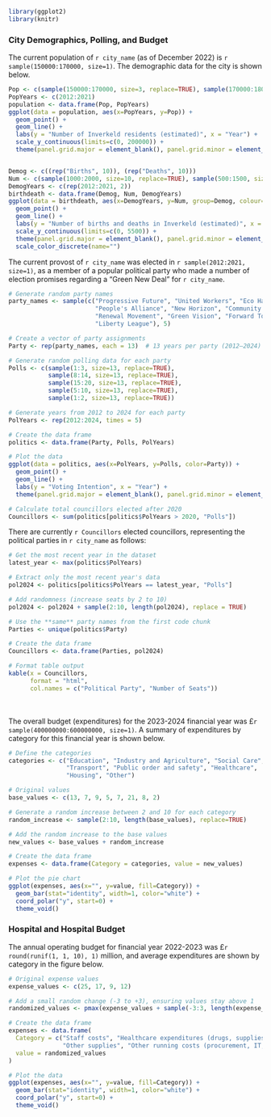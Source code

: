```r

library(ggplot2)
library(knitr)
```

### City Demographics, Polling, and Budget

The current population of `r city_name` (as of December 2022) is `r sample(150000:170000, size=1)`. The demographic data for the city is shown below.

```r

Pop <- c(sample(150000:170000, size=3, replace=TRUE), sample(170000:180000, size=3, replace=TRUE), sample(190000:170000, size=2, replace=TRUE), sample(150000:170000, size=2, replace=TRUE))
PopYears <- c(2012:2021)
population <- data.frame(Pop, PopYears)
ggplot(data = population, aes(x=PopYears, y=Pop)) + 
  geom_point() +
  geom_line() +
  labs(y = "Number of Inverkeld residents (estimated)", x = "Year") +
  scale_y_continuous(limits=c(0, 200000)) + 
  theme(panel.grid.major = element_blank(), panel.grid.minor = element_blank())


Demog <- c((rep("Births", 10)), (rep("Deaths", 10)))
Num <- c(sample(1000:2000, size=10, replace=TRUE), sample(500:1500, size=8, replace=TRUE), sample(3000:5500, size=2, replace=TRUE))
DemogYears <- c(rep(2012:2021, 2))
birthdeath <- data.frame(Demog, Num, DemogYears)
ggplot(data = birthdeath, aes(x=DemogYears, y=Num, group=Demog, colour=Demog)) + 
  geom_point() +
  geom_line() +
  labs(y = "Number of births and deaths in Inverkeld (estimated)", x = "Year", colour = "Demographics") +
  scale_y_continuous(limits=c(0, 5500)) + 
  theme(panel.grid.major = element_blank(), panel.grid.minor = element_blank()) + 
  scale_color_discrete(name="")
```

The current provost of `r city_name` was elected in `r sample(2012:2021, size=1)`, as a member of a popular political party who made a number of election promises regarding a "Green New Deal" for `r city_name`.

```r

# Generate random party names
party_names <- sample(c("Progressive Future", "United Workers", "Eco Harmony", 
                        "People's Alliance", "New Horizon", "Community First", 
                        "Renewal Movement", "Green Vision", "Forward Together", 
                        "Liberty League"), 5)

# Create a vector of party assignments
Party <- rep(party_names, each = 13)  # 13 years per party (2012–2024)

# Generate random polling data for each party
Polls <- c(sample(1:3, size=13, replace=TRUE), 
           sample(8:14, size=13, replace=TRUE), 
           sample(15:20, size=13, replace=TRUE), 
           sample(5:10, size=13, replace=TRUE), 
           sample(1:2, size=13, replace=TRUE))

# Generate years from 2012 to 2024 for each party
PolYears <- rep(2012:2024, times = 5)

# Create the data frame
politics <- data.frame(Party, Polls, PolYears)

# Plot the data
ggplot(data = politics, aes(x=PolYears, y=Polls, color=Party)) + 
  geom_point() +
  geom_line() +
  labs(y = "Voting Intention", x = "Year") + 
  theme(panel.grid.major = element_blank(), panel.grid.minor = element_blank())

# Calculate total councillors elected after 2020
Councillors <- sum(politics[politics$PolYears > 2020, "Polls"])

```

There are currently `r Councillors` elected councillors, representing the political parties in `r city_name` as follows:

```r

# Get the most recent year in the dataset
latest_year <- max(politics$PolYears)

# Extract only the most recent year's data
pol2024 <- politics[politics$PolYears == latest_year, "Polls"]

# Add randomness (increase seats by 2 to 10)
pol2024 <- pol2024 + sample(2:10, length(pol2024), replace = TRUE)

# Use the **same** party names from the first code chunk
Parties <- unique(politics$Party)

# Create the data frame
Councillors <- data.frame(Parties, pol2024)

# Format table output
kable(x = Councillors, 
      format = "html", 
      col.names = c("Political Party", "Number of Seats"))

```
<br><br>
The overall budget (expenditures) for the 2023-2024 financial year was £`r sample(400000000:600000000, size=1)`. A summary of expenditures by category for this financial year is shown below. 

```r

# Define the categories
categories <- c("Education", "Industry and Agriculture", "Social Care", 
                "Transport", "Public order and safety", "Healthcare", 
                "Housing", "Other")

# Original values
base_values <- c(13, 7, 9, 5, 7, 21, 8, 2)

# Generate a random increase between 2 and 10 for each category
random_increase <- sample(2:10, length(base_values), replace=TRUE)

# Add the random increase to the base values
new_values <- base_values + random_increase

# Create the data frame
expenses <- data.frame(Category = categories, value = new_values)

# Plot the pie chart
ggplot(expenses, aes(x="", y=value, fill=Category)) +
  geom_bar(stat="identity", width=1, color="white") +
  coord_polar("y", start=0) +
  theme_void()

```

### Hospital and Hospital Budget

The annual operating budget for financial year 2022-2023 was £`r round(runif(1, 1, 10), 1)` million, and average expenditures are shown by category in the figure below. 

```r

# Original expense values
expense_values <- c(25, 17, 9, 12)

# Add a small random change (-3 to +3), ensuring values stay above 1
randomized_values <- pmax(expense_values + sample(-3:3, length(expense_values), replace = TRUE), 1)

# Create the data frame
expenses <- data.frame(
  Category = c("Staff costs", "Healthcare expenditures (drugs, supplies, etc.)", 
               "Other supplies", "Other running costs (procurement, IT, HR, etc.)"),
  value = randomized_values
)

# Plot the data
ggplot(expenses, aes(x="", y=value, fill=Category)) +
  geom_bar(stat="identity", width=1, color="white") +
  coord_polar("y", start=0) +
  theme_void()

```
